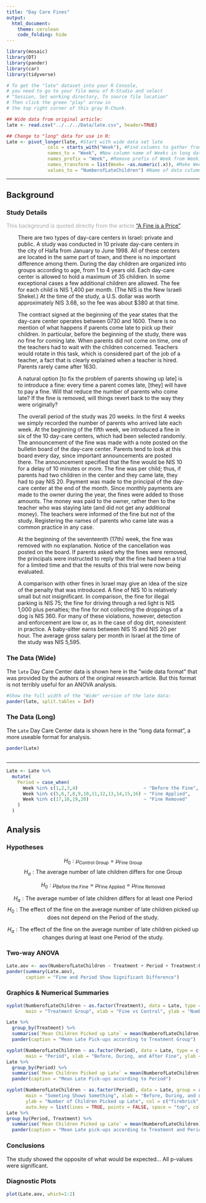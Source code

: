```yaml
---
title: "Day Care Fines"
output: 
  html_document:
    theme: cerulean
    code_folding: hide
---
```



```r
library(mosaic)
library(DT)
library(pander)
library(car)
library(tidyverse)

# To get the "late" dataset into your R Console, 
# you need to go to your file menu of R-Studio and select
# "Session, Set working directory, To source file location"
# Then click the green "play" arrow in 
# the top right corner of this gray R-Chunk. 

## Wide data from original article:
late <- read.csv("../../../Data/late.csv", header=TRUE) 

## Change to "long" data for use in R:
Late <- pivot_longer(late, #Start with wide data set late
               cols = starts_with("Week"), #Find columns to gather from long data
               names_to = "Week", #New column name of Weeks in long data
               names_prefix = "Week", #Remove prefix of Week from Week1, Week2, ...
               names_transform = list(Week= ~as.numeric(.x)), #Make Week a numeric column of data
               values_to = "NumberofLateChildren") #Name of data column in long data

```



<!--If you want to give your critiquers some ideas about what you have questions on and would like help with, place those details here.-->



<!--End your comments to your critiquers before this line.-->

----


## Background {.tabset .tabset-fade}


### Study Details

<div style="color:#a8a8a8;">
This background is quoted directly from the article ["A Fine is a Price"](http://rady.ucsd.edu/faculty/directory/gneezy/pub/docs/fine.pdf). 
</div>

<div style="padding-left:30px; padding-right:30px;">

There are two types of day-care centers in Israel: private and public. A study was conducted in 10 private day-care centers in the city of Haifa from January to June 1998. All of these centers are located in the same part of town, and there is no important difference among them. During the day children are organized into groups according to age, from 1 to 4 years old. Each day-care center is allowed to hold a maximum of 35 children. In some exceptional cases a few additional children are allowed. The fee for each child is NIS 1,400 per month. (The NIS is the New Israeli Shekel.) At the time of the study, a U.S. dollar was worth approximately NIS 3.68, so the fee was about $380 at that time. 

The contract signed at the beginning of the year states that the day-care
center operates between 0730 and 1600. There is no mention of what happens if parents come late to pick up their children. In particular, before the beginning of the study, there was no fine for coming late. When parents did not come on time, one of the teachers had to wait with the children concerned. Teachers would rotate in this task, which is considered part of the job of a teacher, a fact that is clearly explained when a teacher is hired. Parents rarely came after 1630. 

A natural option [to fix the problem of parents showing up late] is to introduce a fine: every time a parent comes late, [they] will have to pay a fine. Will that reduce the number of parents who come late? If the fine is removed, will things revert back to the way they were originally?

The overall period of the study was 20 weeks. In the first 4 weeks we
simply recorded the number of parents who arrived late each week. At the
beginning of the fifth week, we introduced a fine in six of the 10 day-care centers, which had been selected randomly. The announcement of the fine was made with a note posted on the bulletin board of the day-care center. Parents tend to look at this board every day, since important announcements are posted there. The announcement specified that the fine would be NIS 10 for a delay of 10 minutes or more. The fine was per child; thus, if parents had two children in the center and they came late, they had to pay NIS 20. Payment was made to the principal of the day-care center at the end of the month. Since monthly payments are made to the owner during the year, the fines were added to those amounts. The money was paid to the owner, rather then to the teacher who was staying late (and did not get any additional money). The teachers were informed of the fine but not of the study. Registering the names of parents who came late was a common practice in any case.

At the beginning of the seventeenth (17th) week, the fine was removed with no explanation. Notice of the cancellation was posted on the board. If parents asked why the fines were removed, the principals were instructed to reply that the fine had been a trial for a limited time and that the results of this trial were now being evaluated.

A comparison with other fines in Israel may give an idea of the size of
the penalty that was introduced. A fine of NIS 10 is relatively small but not insignificant. In comparison, the fine for illegal parking is NIS 75; the fine for driving through a red light is NIS 1,000 plus penalties; the fine for not collecting the droppings of a dog is NIS 360. For many of these violations, however, detection and enforcement are low or, as in the case of dog dirt, nonexistent in practice. A baby-sitter earns between NIS 15 and NIS 20 per hour. The average gross salary per month in Israel at the time of the study was NIS 5,595.

</div>


### The Data (Wide)


The `late` Day Care Center data is shown here in the "wide data format" that was provided by the authors of the original research article. But this format is not terribly useful for an ANOVA analysis.

```r
#Show the full width of the "Wide" version of the late data:
pander(late, split.tables = Inf)
```


### The Data (Long)

The `Late` Day Care Center data is shown here in the "long data format", a more useable format for analysis.

```r
pander(Late)
```


 
##  


----

```r
Late <- Late %>% 
  mutate(
    Period = case_when(
      Week %in% c(1,2,3,4)                        ~ "Before the Fine",
      Week %in% c(5,6,7,8,9,10,11,12,13,14,15,16) ~ "Fine Applied",
      Week %in% c(17,18,19,20)                    ~ "Fine Removed"
    )
  )
```


## Analysis {.tabset .tabset-fade}


### Hypotheses

<!-- State the hypotheses for this analysis in this section. -->
$$
  H_0: \mu_\text{Control Group} = \mu_\text{Fine Group}
$$
$$
  H_a: \text{The average number of late children differs for one Group}
$$

$$
  H_0: \mu_\text{Before the Fine} = \mu_\text{Fine Applied} = \mu_\text{Fine Removed}
$$

$$
  H_a: \text{The average number of late children differs for at least one Period}
$$
$$
  H_0: \text{The effect of the fine on the average number of late children picked up does not depend on the Period of the study.}
$$

$$
  H_a: \text{The effect of the fine on the average number of late children picked up changes during at least one Period of the study.}
$$


### Two-way ANOVA 

<!-- Show the two-way ANOVA summary output in this section. -->
```r
Late.aov <- aov(NumberofLateChildren ~ Treatment + Period + Treatment:Period, data = Late)
pander(summary(Late.aov),
       caption = "Fine and Period Show Significant Difference")
```




### Graphics & Numerical Summaries

<!-- Show the three graphics of the two-way ANOVA in this section and provide a supporting table of numerical summaries for each graphic. -->

```r

xyplot(NumberofLateChildren ~ as.factor(Treatment), data = Late, type = c("p", "a"),
       main = "Treatment Group", xlab = "Fine vs Control", ylab = "Number of Children Picked up Late")

Late %>% 
  group_by(Treatment) %>% 
  summarise(`Mean Children Picked up Late` = mean(NumberofLateChildren), .groups = "drop") %>% 
  pander(caption = "Mean Late Pick-ups according to Treatment Group")
```


```r
xyplot(NumberofLateChildren ~ as.factor(Period), data = Late, type = c("p", "a"), 
       main = "Period", xlab = "Before, During, and After Fine", ylab = "Number of Children Picked up Late")
Late %>% 
  group_by(Period) %>% 
  summarise(`Mean Children Picked up Late` = mean(NumberofLateChildren), .groups = "drop") %>% 
  pander(caption = "Mean Late Pick-ups according to Period")
```


```r
xyplot(NumberofLateChildren ~ as.factor(Period), data = Late, group = as.factor(Treatment), type = c("p", "a"), 
       main = "Someting Shows Something", xlab = "Before, During, and After Fine", 
       ylab = "Number of Children Picked up Late", col = c("firebrick", "skyblue"),
       auto.key = list(lines = TRUE, points = FALSE, space = "top", col = c("firebrick", "skyblue")))
Late %>% 
group_by(Period, Treatment) %>% 
  summarise(`Mean Children Picked up Late` = mean(NumberofLateChildren), .groups = "drop") %>% 
  pander(caption = "Mean Late pick-ups according to Treatment and Period")
```



### Conclusions

<!-- Interpret the results of the study. Use specific details in your writing like mentioning the actual amount of the fine and the relative cost to babysitting. Mention the average number of late children before the fine, during the fine, and after the fine was removed. -->

The study showed the opposite of what would be expected... All p-values were significant. 



### Diagnostic Plots

<!-- Provide some discussion about how appropriate the ANOVA analysis was for this data. Include the residuals vs. fitted values plot and the Q-Q Plot of residuals. -->

```r
plot(Late.aov, which=1:2)
```


